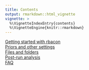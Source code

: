 ```yaml
---
title: Contents
output: rmarkdown::html_vignette
vignette: >
  %\VignetteIndexEntry{contents}
  %\VignetteEngine{knitr::rmarkdown}
---
```


[Getting started with rbacon](./intro.html)
<br>
[Priors and other settings](./priorssettings.html)
<br>
[Files and folders](./foldersfiles.html)
<br>
[Post-run analysis](./postrun.html)
<br>
[FAQ](./FAQ.html)
